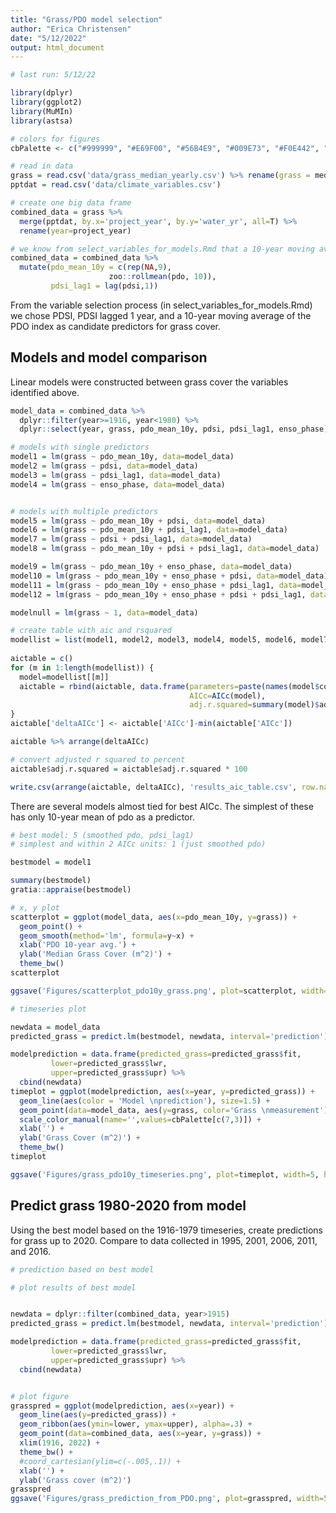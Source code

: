 ```yaml
---
title: "Grass/PDO model selection"
author: "Erica Christensen"
date: "5/12/2022"
output: html_document
---
```


```r
# last run: 5/12/22

library(dplyr)
library(ggplot2)
library(MuMIn)
library(astsa)

# colors for figures
cbPalette <- c("#999999", "#E69F00", "#56B4E9", "#009E73", "#F0E442", "#0072B2", "#D55E00", "#CC79A7")

# read in data
grass = read.csv('data/grass_median_yearly.csv') %>% rename(grass = median_grass)
pptdat = read.csv('data/climate_variables.csv')

# create one big data frame
combined_data = grass %>%
  merge(pptdat, by.x='project_year', by.y='water_yr', all=T) %>%
  rename(year=project_year)

# we know from select_variables_for_models.Rmd that a 10-year moving average of PDO should be included in models, and a 1-year lag of pdsi
combined_data = combined_data %>%
  mutate(pdo_mean_10y = c(rep(NA,9),
                      zoo::rollmean(pdo, 10)),
         pdsi_lag1 = lag(pdsi,1))

```


From the variable selection process (in select_variables_for_models.Rmd) we chose PDSI, PDSI lagged 1 year, and a 10-year moving average of the PDO index as candidate predictors for grass cover.  


## Models and model comparison

Linear models were constructed between grass cover the variables identified above.  

```r
model_data = combined_data %>%
  dplyr::filter(year>=1916, year<1980) %>%
  dplyr::select(year, grass, pdo_mean_10y, pdsi, pdsi_lag1, enso_phase)

# models with single predictors
model1 = lm(grass ~ pdo_mean_10y, data=model_data)
model2 = lm(grass ~ pdsi, data=model_data)
model3 = lm(grass ~ pdsi_lag1, data=model_data)
model4 = lm(grass ~ enso_phase, data=model_data)


# models with multiple predictors
model5 = lm(grass ~ pdo_mean_10y + pdsi, data=model_data)
model6 = lm(grass ~ pdo_mean_10y + pdsi_lag1, data=model_data)
model7 = lm(grass ~ pdsi + pdsi_lag1, data=model_data)
model8 = lm(grass ~ pdo_mean_10y + pdsi + pdsi_lag1, data=model_data)

model9 = lm(grass ~ pdo_mean_10y + enso_phase, data=model_data)
model10 = lm(grass ~ pdo_mean_10y + enso_phase + pdsi, data=model_data)
model11 = lm(grass ~ pdo_mean_10y + enso_phase + pdsi_lag1, data=model_data)
model12 = lm(grass ~ pdo_mean_10y + enso_phase + pdsi + pdsi_lag1, data=model_data)

modelnull = lm(grass ~ 1, data=model_data)

# create table with aic and rsquared
modellist = list(model1, model2, model3, model4, model5, model6, model7, model8, model9, model10, model11, model12, modelnull)
                 
aictable = c()
for (m in 1:length(modellist)) {
  model=modellist[[m]]
  aictable = rbind(aictable, data.frame(parameters=paste(names(model$coefficients),collapse=', '),
                                        AICc=AICc(model),
                                        adj.r.squared=summary(model)$adj.r.squared))
}
aictable['deltaAICc'] <- aictable['AICc']-min(aictable['AICc'])

aictable %>% arrange(deltaAICc)

# convert adjusted r squared to percent
aictable$adj.r.squared = aictable$adj.r.squared * 100

write.csv(arrange(aictable, deltaAICc), 'results_aic_table.csv', row.names=F)
```

There are several models almost tied for best AICc. The simplest of these has only 10-year mean of pdo as a predictor. 

```r

# best model: 5 (smoothed pdo, pdsi_lag1)
# simplest and within 2 AICc units: 1 (just smoothed pdo)

bestmodel = model1

summary(bestmodel)
gratia::appraise(bestmodel)

# x, y plot
scatterplot = ggplot(model_data, aes(x=pdo_mean_10y, y=grass)) +
  geom_point() +
  geom_smooth(method='lm', formula=y~x) +
  xlab('PDO 10-year avg.') +
  ylab('Median Grass Cover (m^2)') +
  theme_bw() 
scatterplot

ggsave('Figures/scatterplot_pdo10y_grass.png', plot=scatterplot, width=4, height=3)

# timeseries plot

newdata = model_data 
predicted_grass = predict.lm(bestmodel, newdata, interval='prediction') %>% as.data.frame()

modelprediction = data.frame(predicted_grass=predicted_grass$fit,
         lower=predicted_grass$lwr,
         upper=predicted_grass$upr) %>%
  cbind(newdata)
timeplot = ggplot(modelprediction, aes(x=year, y=predicted_grass)) +
  geom_line(aes(color = 'Model \nprediction'), size=1.5) +
  geom_point(data=model_data, aes(y=grass, color='Grass \nmeasurement')) +
  scale_color_manual(name='',values=cbPalette[c(7,3)]) +
  xlab('') +
  ylab('Grass Cover (m^2)') +
  theme_bw() 
timeplot

ggsave('Figures/grass_pdo10y_timeseries.png', plot=timeplot, width=5, height=3)
```

## Predict grass 1980-2020 from model

Using the best model based on the 1916-1979 timeseries, create predictions for grass up to 2020. Compare to data collected in 1995, 2001, 2006, 2011, and 2016.


```r
# prediction based on best model

# plot results of best model


newdata = dplyr::filter(combined_data, year>1915) 
predicted_grass = predict.lm(bestmodel, newdata, interval='prediction') %>% as.data.frame()

modelprediction = data.frame(predicted_grass=predicted_grass$fit,
         lower=predicted_grass$lwr,
         upper=predicted_grass$upr) %>%
  cbind(newdata)


# plot figure
grasspred = ggplot(modelprediction, aes(x=year)) +
  geom_line(aes(y=predicted_grass)) +
  geom_ribbon(aes(ymin=lower, ymax=upper), alpha=.3) +
  geom_point(data=combined_data, aes(x=year, y=grass)) +
  xlim(1916, 2022) +
  theme_bw() +
  #coord_cartesian(ylim=c(-.005,.1)) +
  xlab('') +
  ylab('Grass cover (m^2)')
grasspred
ggsave('Figures/grass_prediction_from_PDO.png', plot=grasspred, width=5, height=4)
```

